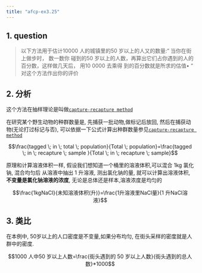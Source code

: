```yaml
---
title: "afcp-ex3.25"
---
```


## 1. question
> 以下方法用于估计10000 人的城镇里的50 岁以上的人又的数量:“ 当你在街上做步时，
> 数一数你 碰到的50 岁以上的人数，再算出它们占你遇到的人的百分数，这样做几天后，
> 用10 0000 去乘得 到的百分数就是所求的估值• “ 对这个方法作出你的评价

## 2. 分析
这个方法在抽样理论是叫做[`capture-recapture method`](https://web.mnstate.edu/harms/math105/Fall05/Week2.pdf)

在研究某个野生动物的种群数量是, 先捕获一批动物,做标记后放回, 然后在捕获动物(无论打过标记与否), 
可以依据一下公式计算出种群数量参见[`capture-recapture method`](https://web.mnstate.edu/harms/math105/Fall05/Week2.pdf)

$$\frac{tagged \; in \; total \; population}{Total \; population}=\frac{tagged \; in \; recapture \; sample }{Total \; in \; recapture \; sample}$$


原理和计算溶液体积一样, 假设我们想知道一个桶里的溶液体积,可以混合 1kg 氯化钠, 混合均匀后
从溶液中抽出 1 升溶液, 测出氯化钠的量, 就可以计算出溶液体积,**不变量是氯化钠溶液的浓度**,
无论是总体还是样本,溶液浓度是均匀的

$$\frac{1kgNaCl}{未知溶液体积(升)}=\frac{1升溶液里NaCl量}{1 升NaCl溶液}$$

## 3. 类比

在本例中, 50岁以上的人口密度是不变量,如果分布均匀, 在街头采样的密度就是人群中的密度.

$$1000 人中50 岁以上人数=\frac{街头遇到的 50 岁以上人数}{街头遇到的总人数}*1000$$